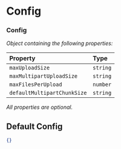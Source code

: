 
# Config



### Config

_Object containing the following properties:_

| Property                    | Type     |
| :-------------------------- | :------- |
| `maxUploadSize`             | `string` |
| `maxMultipartUploadSize`    | `string` |
| `maxFilesPerUpload`         | `number` |
| `defaultMultipartChunkSize` | `string` |

_All properties are optional._


## Default Config

```json
{}
```
